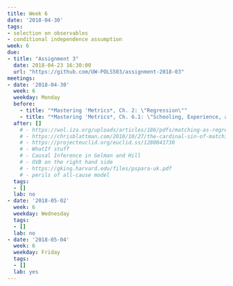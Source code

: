 ```yaml
---
title: Week 6
date: '2018-04-30'
tags:
- selection on observables
- conditional independence assumption
week: 6
due:
- title: "Assignment 3"
  date: 2018-04-23 16:30:00
  url: "https://github.com/UW-POLS503/assignment-2018-03"  
meetings:
- date: '2018-04-30'
  week: 6
  weekday: Monday
  before:
    - title: "*Mastering 'Metrics*, Ch. 2: \"Regression\""
    - title: "*Mastering 'Metrics*, Ch. 6.1: \"Schooling, Experience, and Earnings\""
  after: []
    # - https://wol.iza.org/uploads/articles/186/pdfs/matching-as-regression-estimator.pdf
    # - https://chrisblattman.com/2010/10/27/the-cardinal-sin-of-matching/
    # - https://projecteuclid.org/euclid.ss/1280841730
    # - WhatIf stuff
    # - Causal Inference in Gelman and Hill
    # - OVB on the right hand side
    # - https://gking.harvard.edu/files/pspara-uk.pdf
    # - perils of all-cause model
  tags:
  - []
  lab: no
- date: '2018-05-02'
  week: 6
  weekday: Wednesday
  tags:
  - []
  lab: no
- date: '2018-05-04'
  week: 6
  weekday: Friday
  tags:
  - []
  lab: yes
---
```


